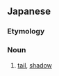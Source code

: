 ==Japanese==
{{ja-kanjitab|び|こう|しゃ|yomi=o}}

===Etymology===
{{suffix|lang=ja|sort=びこうしゃ|尾行|tr1=bikō|t1=tailing, shadowing|者|tr2=sha|t2=person}}

===Noun===
{{ja-noun|びこうしゃ}}

# [[tail]], [[shadow]]